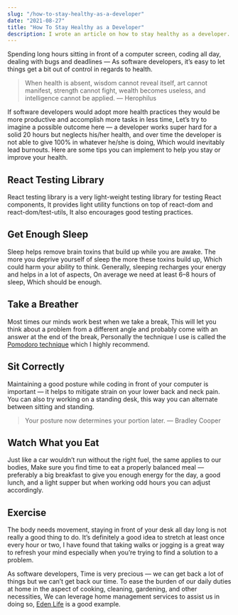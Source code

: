 ```yaml
---
slug: "/how-to-stay-healthy-as-a-developer"
date: "2021-08-27"
title: "How To Stay Healthy as a Developer"
description: I wrote an article on how to stay healthy as a developer.
---
```


Spending long hours sitting in front of a computer screen, coding all day, dealing with bugs and deadlines — As software developers, it’s easy to let things get a bit out of control in regards to health.

> When health is absent, wisdom cannot reveal itself, art cannot manifest, strength cannot fight, wealth becomes useless, and intelligence cannot be applied. — Herophilus

If software developers would adopt more health practices they would be more productive and accomplish more tasks in less time, Let’s try to imagine a possible outcome here — a developer works super hard for a solid 20 hours but neglects his/her health, and over time the developer is not able to give 100% in whatever he/she is doing, Which would inevitably lead burnouts.
Here are some tips you can implement to help you stay or improve your health.

## React Testing Library

React testing library is a very light-weight testing library for testing React components, It provides light utility functions on top of react-dom and react-dom/test-utils, It also encourages good testing practices.

## Get Enough Sleep

Sleep helps remove brain toxins that build up while you are awake. The more you deprive yourself of sleep the more these toxins build up, Which could harm your ability to think.
Generally, sleeping recharges your energy and helps in a lot of aspects, On average we need at least 6–8 hours of sleep, Which should be enough.

## Take a Breather

Most times our minds work best when we take a break, This will let you think about a problem from a different angle and probably come with an answer at the end of the break, Personally the technique I use is called the [Pomodoro technique](https://en.wikipedia.org/wiki/Pomodoro_Technique#:~:text=The%20Pomodoro%20Technique%20is%20a,length%2C%20separated%20by%20short%20breaks.) which I highly recommend.

## Sit Correctly

Maintaining a good posture while coding in front of your computer is important — it helps to mitigate strain on your lower back and neck pain.
You can also try working on a standing desk, this way you can alternate between sitting and standing.

> Your posture now determines your portion later. — Bradley Cooper

## Watch What you Eat

Just like a car wouldn’t run without the right fuel, the same applies to our bodies, Make sure you find time to eat a properly balanced meal — preferably a big breakfast to give you enough energy for the day, a good lunch, and a light supper but when working odd hours you can adjust accordingly.

## Exercise
The body needs movement, staying in front of your desk all day long is not really a good thing to do. It’s definitely a good idea to stretch at least once every hour or two, I have found that taking walks or jogging is a great way to refresh your mind especially when you’re trying to find a solution to a problem.

As software developers, Time is very precious — we can get back a lot of things but we can’t get back our time. To ease the burden of our daily duties at home in the aspect of cooking, cleaning, gardening, and other necessities, We can leverage home management services to assist us in doing so, [Eden Life](https://ouredenlife.com/) is a good example.
